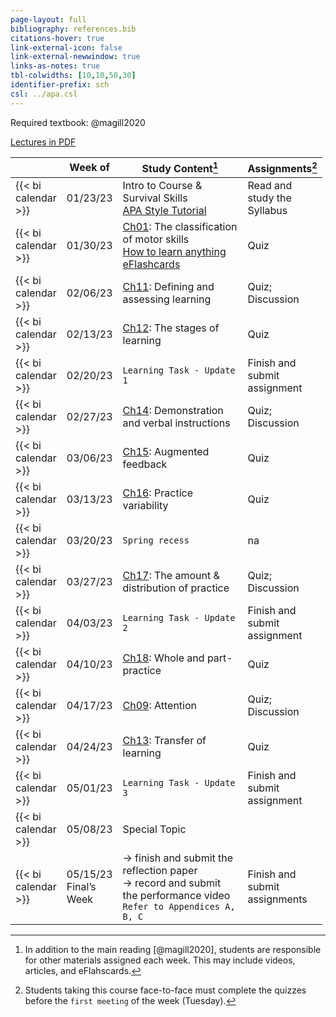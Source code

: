 ```yaml
---
page-layout: full
bibliography: references.bib
citations-hover: true
link-external-icon: false
link-external-newwindow: true
links-as-notes: true
tbl-colwidths: [10,10,50,30]
identifier-prefix: sch
csl: ../apa.csl
---
```


Required textbook: @magill2020

[Lectures in PDF](https://mycsunemail-my.sharepoint.com/:f:/g/personal/ovande_furtado_csun_edu/EgvTsxjz9lxPs8aAE9d58KYBXMYMqbVpou6BhML72o8kJw?e=JVYhdJ)

+---------------------+--------------+-------------------------------------------------------------------------------------------------------------------------------------------------------------------------------------+-------------------------------+
|                     | Week of      | Study Content[^1]                                                                                                                                                                   | Assignments[^2]               |
+=====================+==============+=====================================================================================================================================================================================+===============================+
| {{< bi calendar >}} | 01/23/23     | Intro to Course & Survival Skills\                                                                                                                                                  | Read and study the Syllabus   |
|                     |              | [APA Style Tutorial](https://docs.google.com/document/d/e/2PACX-1vQg7XJ-Z5619v-v9uCbS_5QjpYIfXH2Q1amid7Wcv6cmBMj-cMPpdJ2wK4NwU6H53LLbbgusqxxqXC6/pub)                               |                               |
+---------------------+--------------+-------------------------------------------------------------------------------------------------------------------------------------------------------------------------------------+-------------------------------+
| {{< bi calendar >}} | 01/30/23     | [Ch01](https://mycsunemail-my.sharepoint.com/:f:/g/personal/ovande_furtado_csun_edu/EgvTsxjz9lxPs8aAE9d58KYBXMYMqbVpou6BhML72o8kJw?e=JVYhdJ): The classification of motor skills\   | Quiz                          |
|                     |              | [How to learn anything](https://youtu.be/H3Uk9WAOI08)\                                                                                                                              |                               |
|                     |              | [eFlashcards](https://quizlet.com/_zs84k?x=1jqt&i=dj5)                                                                                                                              |                               |
+---------------------+--------------+-------------------------------------------------------------------------------------------------------------------------------------------------------------------------------------+-------------------------------+
| {{< bi calendar >}} | 02/06/23     | [Ch11](https://mycsunemail-my.sharepoint.com/:f:/g/personal/ovande_furtado_csun_edu/EgvTsxjz9lxPs8aAE9d58KYBXMYMqbVpou6BhML72o8kJw?e=JVYhdJ): Defining and assessing learning       | Quiz; Discussion              |
+---------------------+--------------+-------------------------------------------------------------------------------------------------------------------------------------------------------------------------------------+-------------------------------+
| {{< bi calendar >}} | 02/13/23     | [Ch12](https://mycsunemail-my.sharepoint.com/:f:/g/personal/ovande_furtado_csun_edu/EgvTsxjz9lxPs8aAE9d58KYBXMYMqbVpou6BhML72o8kJw?e=JVYhdJ): The stages of learning                | Quiz                          |
+---------------------+--------------+-------------------------------------------------------------------------------------------------------------------------------------------------------------------------------------+-------------------------------+
| {{< bi calendar >}} | 02/20/23     | `Learning Task - Update 1`                                                                                                                                                          | Finish and submit assignment  |
+---------------------+--------------+-------------------------------------------------------------------------------------------------------------------------------------------------------------------------------------+-------------------------------+
| {{< bi calendar >}} | 02/27/23     | [Ch14](https://mycsunemail-my.sharepoint.com/:f:/g/personal/ovande_furtado_csun_edu/EgvTsxjz9lxPs8aAE9d58KYBXMYMqbVpou6BhML72o8kJw?e=JVYhdJ): Demonstration and verbal instructions | Quiz; Discussion              |
+---------------------+--------------+-------------------------------------------------------------------------------------------------------------------------------------------------------------------------------------+-------------------------------+
| {{< bi calendar >}} | 03/06/23     | [Ch15](https://mycsunemail-my.sharepoint.com/:f:/g/personal/ovande_furtado_csun_edu/EgvTsxjz9lxPs8aAE9d58KYBXMYMqbVpou6BhML72o8kJw?e=JVYhdJ): Augmented feedback                    | Quiz                          |
+---------------------+--------------+-------------------------------------------------------------------------------------------------------------------------------------------------------------------------------------+-------------------------------+
| {{< bi calendar >}} | 03/13/23     | [Ch16](https://mycsunemail-my.sharepoint.com/:f:/g/personal/ovande_furtado_csun_edu/EgvTsxjz9lxPs8aAE9d58KYBXMYMqbVpou6BhML72o8kJw?e=JVYhdJ): Practice variability                  | Quiz                          |
+---------------------+--------------+-------------------------------------------------------------------------------------------------------------------------------------------------------------------------------------+-------------------------------+
| {{< bi calendar >}} | 03/20/23     | `Spring recess`                                                                                                                                                                     | na                            |
+---------------------+--------------+-------------------------------------------------------------------------------------------------------------------------------------------------------------------------------------+-------------------------------+
| {{< bi calendar >}} | 03/27/23     | [Ch17](https://mycsunemail-my.sharepoint.com/:f:/g/personal/ovande_furtado_csun_edu/EgvTsxjz9lxPs8aAE9d58KYBXMYMqbVpou6BhML72o8kJw?e=JVYhdJ): The amount & distribution of practice | Quiz; Discussion              |
+---------------------+--------------+-------------------------------------------------------------------------------------------------------------------------------------------------------------------------------------+-------------------------------+
| {{< bi calendar >}} | 04/03/23     | `Learning Task - Update 2`                                                                                                                                                          | Finish and submit assignment  |
+---------------------+--------------+-------------------------------------------------------------------------------------------------------------------------------------------------------------------------------------+-------------------------------+
| {{< bi calendar >}} | 04/10/23     | [Ch18](https://mycsunemail-my.sharepoint.com/:f:/g/personal/ovande_furtado_csun_edu/EgvTsxjz9lxPs8aAE9d58KYBXMYMqbVpou6BhML72o8kJw?e=JVYhdJ): Whole and part-practice               | Quiz                          |
+---------------------+--------------+-------------------------------------------------------------------------------------------------------------------------------------------------------------------------------------+-------------------------------+
| {{< bi calendar >}} | 04/17/23     | [Ch09](https://mycsunemail-my.sharepoint.com/:f:/g/personal/ovande_furtado_csun_edu/EgvTsxjz9lxPs8aAE9d58KYBXMYMqbVpou6BhML72o8kJw?e=JVYhdJ): Attention                             | Quiz; Discussion              |
+---------------------+--------------+-------------------------------------------------------------------------------------------------------------------------------------------------------------------------------------+-------------------------------+
| {{< bi calendar >}} | 04/24/23     | [Ch13](https://mycsunemail-my.sharepoint.com/:f:/g/personal/ovande_furtado_csun_edu/EgvTsxjz9lxPs8aAE9d58KYBXMYMqbVpou6BhML72o8kJw?e=JVYhdJ): Transfer of learning                  | Quiz                          |
+---------------------+--------------+-------------------------------------------------------------------------------------------------------------------------------------------------------------------------------------+-------------------------------+
| {{< bi calendar >}} | 05/01/23     | `Learning Task - Update 3`                                                                                                                                                          | Finish and submit assignment  |
+---------------------+--------------+-------------------------------------------------------------------------------------------------------------------------------------------------------------------------------------+-------------------------------+
| {{< bi calendar >}} | 05/08/23     | Special Topic                                                                                                                                                                       |                               |
+---------------------+--------------+-------------------------------------------------------------------------------------------------------------------------------------------------------------------------------------+-------------------------------+
| {{< bi calendar >}} | 05/15/23\    | → finish and submit the reflection paper\                                                                                                                                           | Finish and submit assignments |
|                     | Final's Week | → record and submit the performance video\                                                                                                                                          |                               |
|                     |              | `Refer to Appendices A, B, C`                                                                                                                                                       |                               |
+---------------------+--------------+-------------------------------------------------------------------------------------------------------------------------------------------------------------------------------------+-------------------------------+

[^1]: In addition to the main reading [@magill2020], students are responsible for other materials assigned each week. This may include videos, articles, and eFlahscards.

[^2]: Students taking this course face-to-face must complete the quizzes before the `first meeting` of the week (Tuesday).
